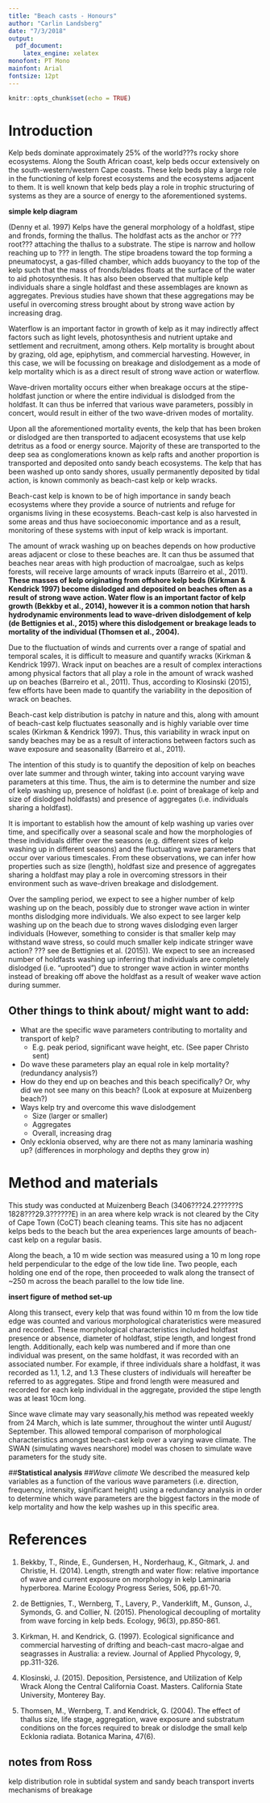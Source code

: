 ```yaml
---
title: "Beach casts - Honours"
author: "Carlin Landsberg"
date: "7/3/2018"
output: 
  pdf_document: 
    latex_engine: xelatex
monofont: PT Mono
mainfont: Arial
fontsize: 12pt  
---
```


```r
knitr::opts_chunk$set(echo = TRUE)
```

# Introduction

Kelp beds dominate approximately 25% of the world???s rocky shore ecosystems. Along the South African coast, kelp beds occur extensively on the south-western/western Cape coasts. These kelp beds play a large role in the functioning of kelp forest ecosystems and the ecosystems adjacent to them. It is well known that kelp beds play a role in trophic structuring of systems as they are a source of energy to the aforementioned systems. 

**simple kelp diagram**

(Denny et al. 1997) Kelps have the general morphology of a holdfast, stipe and fronds, forming the thallus. The holdfast acts as the anchor or ???root??? attaching the thallus to a substrate. The stipe is narrow and hollow reaching up to ??? in length. The stipe broadens toward the top forming a pneumatocyst, a gas-filled chamber, which adds buoyancy to the top of the kelp such that the mass of fronds/blades floats at the surface of the water to aid photosynthesis. It has also been observed that multiple kelp individuals share a single holdfast and these assemblages are known as aggregates. Previous studies have shown that these aggregations may be useful in overcoming stress brought about by strong wave action by increasing drag. 

Waterflow is an important factor in growth of kelp as it may indirectly affect factors such as light levels, photosynthesis and nutrient uptake and settlement and recruitment, among others. Kelp mortality is brought about by grazing, old age, epiphytism, and commercial harvesting. However, in this case, we will be focussing on breakage and dislodgement as a mode of kelp mortality which is as a direct result of strong wave action or waterflow. 

Wave-driven mortality occurs either when breakage occurs at the stipe-holdfast junction or where the entire individual is dislodged from the holdfast. It can thus be inferred that various wave parameters, possibly in concert, would result in either of the two wave-driven modes of mortality. 

Upon all the aforementioned mortality events, the kelp that has been broken or dislodged are then transported to adjacent ecosystems that use kelp detritus as a food or energy source. Majority of these are transported to the deep sea as conglomerations known as kelp rafts and another proportion is transported and deposited onto sandy beach ecosystems. The kelp that has been washed up onto sandy shores, usually permanently deposited by tidal action, is known commonly as beach-cast kelp or kelp wracks.

Beach-cast kelp is known to be of high importance in sandy beach ecosystems where they provide a source of nutrients and refuge for organisms living in these ecosystems. Beach-cast kelp is also harvested in some areas and thus have socioeconomic importance and as a result, monitoring of these systems with input of kelp wrack is important.

The amount of wrack washing up on beaches depends on how productive areas adjacent or close to these beaches are. It can thus be assumed that beaches near areas with high production of macroalgae, such as kelps forests, will receive large amounts of wrack inputs (Barreiro et al., 2011). **These masses of kelp originating from offshore kelp beds (Kirkman & Kendrick 1997) become dislodged and deposited on beaches often as a result of strong wave action. Water flow is an important factor of kelp growth (Bekkby et al., 2014), however it is a common notion that harsh hydrodynamic environments lead to wave-driven dislodgement of kelp (de Bettignies et al., 2015) where this dislodgement or breakage leads to mortality of the individual (Thomsen et al., 2004).** 

Due to the fluctuation of winds and currents over a range of spatial and temporal scales, it is difficult to measure and quantify wracks (Kirkman & Kendrick 1997). Wrack input on beaches are a result of complex interactions among physical factors that all play a role in the amount of wrack washed up on beaches (Barreiro et al., 2011). Thus, according to Klosinski (2015), few efforts have been made to quantify the variability in the deposition of wrack on beaches. 

Beach-cast kelp distribution is patchy in nature and this, along with amount of beach-cast kelp fluctuates seasonally and is highly variable over time scales (Kirkman & Kendrick 1997). Thus, this variability in wrack input on sandy beaches may be as a result of interactions between factors such as wave exposure and seasonality (Barreiro et al., 2011).

The intention of this study is to quantify the deposition of kelp on beaches over late summer and through winter, taking into account varying wave parameters at this time. Thus, the aim is to determine the number and size of kelp washing up, presence of holdfast (i.e. point of breakage of kelp and size of dislodged holdfasts) and presence of aggregates (i.e. individuals sharing a holdfast). 

It is important to establish how the amount of kelp washing up varies over time, and specifically over a seasonal scale and how the morphologies of these individuals differ over the seasons (e.g. different sizes of kelp washing up in different seasons) and the fluctuating wave parameters that occur over various timescales. From these observations, we can infer how properties such as size (length), holdfast size and presence of aggregates sharing a holdfast may play a role in overcoming stressors in their environment such as wave-driven breakage and dislodgement. 

Over the sampling period, we expect to see a higher number of kelp washing up on the beach, possibly due to stronger wave action in winter months dislodging more individuals. We also expect to see larger kelp washing up on the beach due to strong waves dislodging even larger individuals (However, something to consider is that smaller kelp may withstand wave stress, so could much smaller kelp indicate stringer wave action? ??? see de Bettignies et al. (2015)). We expect to see an increased number of holdfasts washing up inferring that individuals are completely dislodged (i.e. "uprooted") due to stronger wave action in winter months instead of breaking off above the holdfast as a result of weaker wave action during summer.

## Other things to think about/ might want to add:
*	What are the specific wave parameters contributing to mortality and transport of kelp?
    + E.g. peak period, significant wave height, etc. (See paper Christo sent)
* Do wave these parameters play an equal role in kelp mortality? (redundancy analysis?)
* How do they end up on beaches and this beach specifically? Or, why did we not see many on this beach? (Look at exposure at Muizenberg beach?)
*	Ways kelp try and overcome this wave dislodgement
    + Size (larger or smaller)
    + Aggregates
    + Overall, increasing drag
* Only ecklonia observed, why are there not as many laminaria washing up? (differences in morphology and depths they grow in)


# Method and materials
This study was conducted at Muizenberg Beach (3406???24.2??????S 1828???29.3??????E) in an area where kelp wrack is not cleared by the City of Cape Town (CoCT) beach cleaning teams. This site has no adjacent kelps beds to the beach but the area experiences large amounts of beach-cast kelp  on a regular basis.

Along the beach, a 10 m wide section was measured using a 10 m long rope held perpendicular to the edge of the low tide line. Two people, each holding one end of the rope, then proceeded to walk along the transect of ~250 m across the beach parallel to the low tide line.

**insert figure of method set-up**

Along this transect, every kelp that was found within 10 m from the low tide edge was counted and various morphological charateristics were measured and recorded. These morphological characteristics included holdfast presence or absence, diameter of holdfast, stipe length, and longest frond length. Additionally, each kelp was numbered and if more than one individual was present, on the same holdfast, it was recorded with an associated number. For example, if three individuals share a holdfast, it was recorded as 1.1, 1.2, and 1.3 These clusters of individuals will hereafter be referred to as aggregates.  Stipe and frond length were measured and recorded for each kelp individual in the aggregate, provided the stipe length was at least 10cm long.

Since wave climate may vary seasonally,his method was repeated weekly from 24 March, which is late summer, throughout the winter until August/ September. This allowed temporal comparison of  morphological characteristics amongst beach-cast kelp over a varying wave climate. The SWAN (simulating waves nearshore) model was chosen to simulate wave parameters for the study site. 

##**Statistical analysis**
##*Wave climate* 
We described the measured kelp variables as a function of the various wave parameters (i.e. direction, frequency, intensity, significant height) using a redundancy analysis in order to determine which wave parameters are the biggest factors in the mode of kelp mortality and how the kelp washes up in this specific area.

# References 

1.	Bekkby, T., Rinde, E., Gundersen, H., Norderhaug, K., Gitmark, J. and Christie, H. (2014). Length, strength and water flow: relative importance of wave and current exposure on morphology in kelp Laminaria hyperborea. Marine Ecology Progress Series, 506, pp.61-70.

2.	de Bettignies, T., Wernberg, T., Lavery, P., Vanderklift, M., Gunson, J., Symonds, G. and Collier, N. (2015). Phenological decoupling of mortality from wave forcing in kelp beds. Ecology, 96(3), pp.850-861.

3.	Kirkman, H. and Kendrick, G. (1997). Ecological significance and commercial harvesting of drifting and beach-cast macro-algae and seagrasses in Australia: a review. Journal of Applied Phycology, 9, pp.311-326.

4.	Klosinski, J. (2015). Deposition, Persistence, and Utilization of Kelp Wrack Along the Central California Coast. Masters. California State University, Monterey Bay.

5.	Thomsen, M., Wernberg, T. and Kendrick, G. (2004). The effect of thallus size, life stage, aggregation, wave exposure and substratum conditions on the forces required to break or dislodge the small kelp Ecklonia radiata. Botanica Marina, 47(6).


## notes from Ross
kelp distribution
role in subtidal system and sandy beach
transport
inverts
mechanisms of breakage

